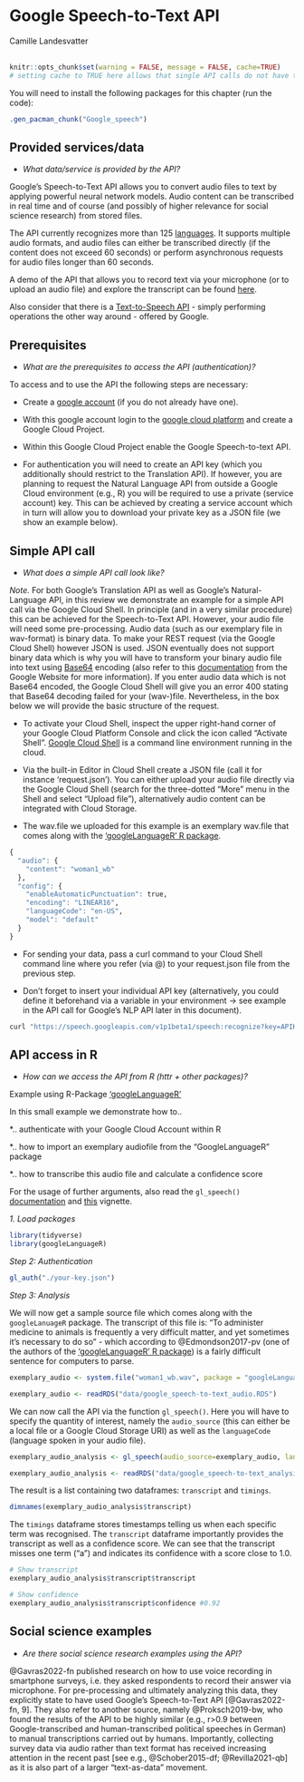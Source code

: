 
# Google Speech-to-Text API
<chauthors>Camille Landesvatter</chauthors>
<br><br>

```r
knitr::opts_chunk$set(warning = FALSE, message = FALSE, cache=TRUE)
# setting cache to TRUE here allows that single API calls do not have to be run every time when knitting index or the single script, but only when something has been changed in index or single script
```

You will need to install the following packages for this chapter (run the code):

```r
.gen_pacman_chunk("Google_speech")
```

## Provided services/data

* *What data/service is provided by the API?*

Google's Speech-to-Text API allows you to convert audio files to text by applying powerful neural network models. Audio content can be transcribed in real time and of course (and possibly of higher relevance for social science research) from stored files.

The API currently recognizes more than 125 [languages]("https://cloud.google.com/speech-to-text/docs/languages"). It supports multiple audio formats, and audio files can either be transcribed directly (if the content does not exceed 60 seconds) or perform asynchronous requests for audio files longer than 60 seconds.

A demo of the API that allows you to record text via your microphone (or to upload an audio file) and explore the transcript can be found [here]("https://cloud.google.com/speech-to-text#section-2").

Also consider that there is a [Text-to-Speech API]("https://cloud.google.com/text-to-speech") - simply performing operations the other way around - offered by Google.


## Prerequisites
* *What are the prerequisites to access the API (authentication)? *

To access and to use the API the following steps are necessary:

- Create a [google account]("https://www.google.com/account/about/") (if you do not already have one).

- With this google account login to the [google cloud platform]("https://cloud.google.com/") and create a Google Cloud Project.

- Within this Google Cloud Project enable the Google Speech-to-text API.

- For authentication you will need to create an API key (which you additionally should restrict to the Translation API). If however, you are planning to request the Natural Language API from outside a Google Cloud environment (e.g., R) you will be required to use a private (service account) key. This can be achieved by creating a service account which in turn will allow you to download your private key as a JSON file (we show an example below). 


## Simple API call
* *What does a simple API call look like?*

*Note.* For both Google's Translation API as well as Google's Natural-Language API, in this review we demonstrate an example for a simple API call via the Google Cloud Shell. In principle (and in a very similar procedure) this can be achieved for the Speech-to-Text API. However, your audio file will need some pre-processing. Audio data (such as our exemplary file in wav-format) is binary data. To make your REST request (via the Google Cloud Shell) however JSON is used. JSON eventually does not support binary data which is why you will have to transform your binary audio file into text using [Base64]("https://en.wikipedia.org/wiki/Base64") encoding (also refer to this [documentation]("https://cloud.google.com/speech-to-text/docs/base64-encoding#linux") from the Google Website for more information). If you enter audio data which is not Base64 encoded, the Google Cloud Shell will give you an error 400 stating that Base64 decoding failed for your (wav-)file. Nevertheless, in the box below we will provide the basic structure of the request.

* To activate your Cloud Shell, inspect the upper right-hand corner of your Google Cloud Platform Console and click the icon called “Activate Shell”. [Google Cloud Shell]("https://cloud.google.com/shell/#how_do_i_get_started") is a command line environment running in the cloud.

* Via the built-in Editor in Cloud Shell create a JSON file (call it for instance ‘request.json’). You can either upload your audio file directly via the Google Cloud Shell (search for the three-dotted “More” menu in the Shell and select “Upload file”), alternatively audio content can be integrated with Cloud Storage.

* The wav.file we uploaded for this example is an exemplary wav.file that comes along with the [‘googleLanguageR’ R package]("https://cran.r-project.org/web/packages/googleLanguageR/index.html").


```r
{
  "audio": {
    "content": "woman1_wb"
  },
  "config": {
    "enableAutomaticPunctuation": true,
    "encoding": "LINEAR16",
    "languageCode": "en-US",
    "model": "default"
  }
}
```

* For sending your data, pass a curl command to your Cloud Shell command line where you refer (via @) to your request.json file from the previous step.

* Don’t forget to insert your individual API key (alternatively, you could define it beforehand via a variable in your environment -> see example in the API call for Google's NLP API later in this document).

```r
curl "https://speech.googleapis.com/v1p1beta1/speech:recognize?key=APIKEY" -s -X POST -H "Content-Type: application/json" --data-binary @request.json
```



## API access in R
* *How can we access the API from R (httr + other packages)?* 

Example using R-Package [‘googleLanguageR’]("https://cran.r-project.org/web/packages/googleLanguageR/index.html")

In this small example we demonstrate how to..

*.. authenticate with your Google Cloud Account within R

*.. how to import an exemplary audiofile from the “GoogleLanguageR” package

*.. how to transcribe this audio file and calculate a confidence score

For the usage of further arguments, also read the `gl_speech()` [documentation]("https://cran.r-project.org/web/packages/googleLanguageR/googleLanguageR.pdf") and [this]("https://cran.r-project.org/web/packages/googleLanguageR/vignettes/speech.html") vignette.

*1. Load packages*

```r
library(tidyverse)
library(googleLanguageR)
```

*Step 2: Authentication*

```r
gl_auth("./your-key.json")
```

*Step 3: Analysis*

We will now get a sample source file which comes along with the `googleLanuageR` package. The transcript of this file is: “To administer medicine to animals is frequently a very difficult matter, and yet sometimes it’s necessary to do so” - which according to @Edmondson2017-pv (one of the authors of the [‘googleLanguageR’ R package]("https://cran.r-project.org/web/packages/googleLanguageR/index.html")) is a fairly difficult sentence for computers to parse.

<!-- A cache version of exemplary_audio is available in "data/google_speech-to-text_audio.RDS" -->

```r
exemplary_audio <- system.file("woman1_wb.wav", package = "googleLanguageR")
```

```r
exemplary_audio <- readRDS("data/google_speech-to-text_audio.RDS")
```

We can now call the API via the function `gl_speech()`. Here you will have to specify the quantity of interest, namely the `audio_source` (this can either be a local file or a Google Cloud Storage URI) as well as the `languageCode` (language spoken in your audio file).

<!-- A cache version of exemplary_audio_analysis is available in "data/google_speech-to-text_analysis.RDS" -->

```r
exemplary_audio_analysis <- gl_speech(audio_source=exemplary_audio, languageCode = "en-GB")
```

```r
exemplary_audio_analysis <- readRDS("data/google_speech-to-text_analysis.RDS")
```


The result is a list containing two dataframes: `transcript` and `timings`.

```r
dimnames(exemplary_audio_analysis$transcript)
```

The `timings` dataframe stores timestamps telling us when each specific term was recognised. The `transcript` dataframe importantly provides the transcript as well as a confidence score. We can see that the transcript misses one term ("a") and indicates its confidence with a score close to 1.0.

```r
# Show transcript
exemplary_audio_analysis$transcript$transcript
```

```r
# Show confidence
exemplary_audio_analysis$transcript$confidence #0.92
```

## Social science examples
* *Are there social science research examples using the API?*

@Gavras2022-fn published research on how to use voice recording in smartphone surveys, i.e. they asked respondents to record their answer via microphone. For pre-processing and ultimately analyzing this data, they explicitly state to have used Google's Speech-to-Text API [@Gavras2022-fn, 9]. They also refer to another source, namely @Proksch2019-bw, who found the results of the API to be highly similar (e.g., r>0.9 between Google-transcribed and human-transcribed political speeches in German) to manual transcriptions carried out by humans. Importantly, collecting survey data via audio rather than text format has received increasing attention in the recent past [see e.g., @Schober2015-df; @Revilla2021-qb] as it is also part of a larger "text-as-data" movement.



